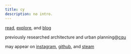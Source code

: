 ```yaml
---
title: cy
description: no intro.
---
```


[read](https://neodb.not.cy), [explore](https://www.are.na/might-bang/index), and [blog](/blog)

previously researched architecture and urban planning@[cqu](https://www.cqu.edu.cn)

may appear on [instagram](https://find.cy.sb/instagram), [github](https://find.cy.sb/github), and [steam](https://find.cy.sb/steam)

